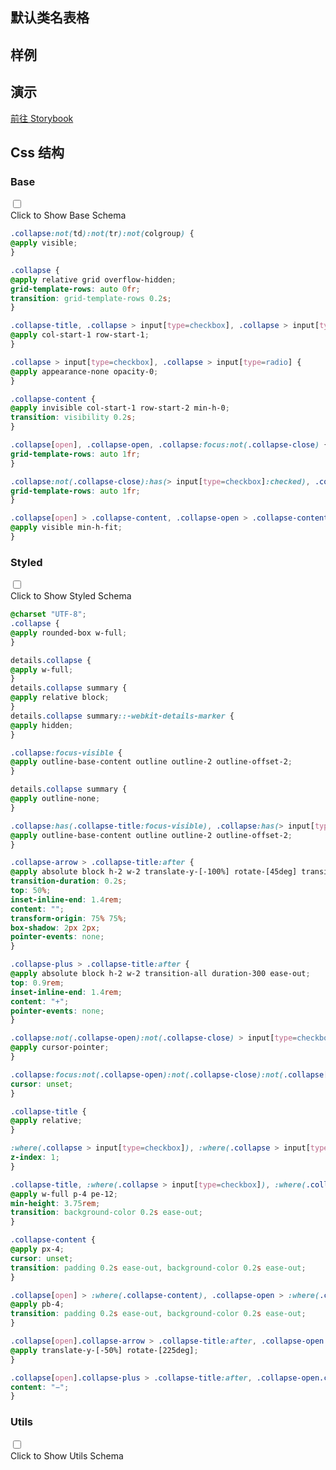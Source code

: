 
## 默认类名表格

<CssTable name="collapse" />

## 样例

<Demo></Demo>

## 演示

[前往 Storybook](https://story.ui.icebreaker.top/?path=/docs/data-display-collapse--docs)

## Css 结构


### Base

<div className="collapse">
<input type="checkbox" /> 
<div class="collapse-title px-0">
<span class="btn">Click to Show Base Schema</span>
</div>
<div class="collapse-content"> 

```css
.collapse:not(td):not(tr):not(colgroup) {
@apply visible;
}

.collapse {
@apply relative grid overflow-hidden;
grid-template-rows: auto 0fr;
transition: grid-template-rows 0.2s;
}

.collapse-title, .collapse > input[type=checkbox], .collapse > input[type=radio], .collapse-content {
@apply col-start-1 row-start-1;
}

.collapse > input[type=checkbox], .collapse > input[type=radio] {
@apply appearance-none opacity-0;
}

.collapse-content {
@apply invisible col-start-1 row-start-2 min-h-0;
transition: visibility 0.2s;
}

.collapse[open], .collapse-open, .collapse:focus:not(.collapse-close) {
grid-template-rows: auto 1fr;
}

.collapse:not(.collapse-close):has(> input[type=checkbox]:checked), .collapse:not(.collapse-close):has(> input[type=radio]:checked) {
grid-template-rows: auto 1fr;
}

.collapse[open] > .collapse-content, .collapse-open > .collapse-content, .collapse:focus:not(.collapse-close) > .collapse-content, .collapse:not(.collapse-close) > input[type=checkbox]:checked ~ .collapse-content, .collapse:not(.collapse-close) > input[type=radio]:checked ~ .collapse-content {
@apply visible min-h-fit;
}
```

</div>
</div>

  

### Styled

<div className="collapse">
<input type="checkbox" /> 
<div class="collapse-title px-0">
<span class="btn">Click to Show Styled Schema</span>
</div>
<div class="collapse-content"> 

```css
@charset "UTF-8";
.collapse {
@apply rounded-box w-full;
}

details.collapse {
@apply w-full;
}
details.collapse summary {
@apply relative block;
}
details.collapse summary::-webkit-details-marker {
@apply hidden;
}

.collapse:focus-visible {
@apply outline-base-content outline outline-2 outline-offset-2;
}

details.collapse summary {
@apply outline-none;
}

.collapse:has(.collapse-title:focus-visible), .collapse:has(> input[type=checkbox]:focus-visible), .collapse:has(> input[type=radio]:focus-visible) {
@apply outline-base-content outline outline-2 outline-offset-2;
}

.collapse-arrow > .collapse-title:after {
@apply absolute block h-2 w-2 translate-y-[-100%] rotate-[45deg] transition-all ease-out;
transition-duration: 0.2s;
top: 50%;
inset-inline-end: 1.4rem;
content: "";
transform-origin: 75% 75%;
box-shadow: 2px 2px;
pointer-events: none;
}

.collapse-plus > .collapse-title:after {
@apply absolute block h-2 w-2 transition-all duration-300 ease-out;
top: 0.9rem;
inset-inline-end: 1.4rem;
content: "+";
pointer-events: none;
}

.collapse:not(.collapse-open):not(.collapse-close) > input[type=checkbox], .collapse:not(.collapse-open):not(.collapse-close) > input[type=radio]:not(:checked), .collapse:not(.collapse-open):not(.collapse-close) > .collapse-title {
@apply cursor-pointer;
}

.collapse:focus:not(.collapse-open):not(.collapse-close):not(.collapse[open]) > .collapse-title {
cursor: unset;
}

.collapse-title {
@apply relative;
}

:where(.collapse > input[type=checkbox]), :where(.collapse > input[type=radio]) {
z-index: 1;
}

.collapse-title, :where(.collapse > input[type=checkbox]), :where(.collapse > input[type=radio]) {
@apply w-full p-4 pe-12;
min-height: 3.75rem;
transition: background-color 0.2s ease-out;
}

.collapse-content {
@apply px-4;
cursor: unset;
transition: padding 0.2s ease-out, background-color 0.2s ease-out;
}

.collapse[open] > :where(.collapse-content), .collapse-open > :where(.collapse-content), .collapse:focus:not(.collapse-close) > :where(.collapse-content), .collapse:not(.collapse-close) > :where(input[type=checkbox]:checked ~ .collapse-content), .collapse:not(.collapse-close) > :where(input[type=radio]:checked ~ .collapse-content) {
@apply pb-4;
transition: padding 0.2s ease-out, background-color 0.2s ease-out;
}

.collapse[open].collapse-arrow > .collapse-title:after, .collapse-open.collapse-arrow > .collapse-title:after, .collapse-arrow:focus:not(.collapse-close) > .collapse-title:after, .collapse-arrow:not(.collapse-close) > input[type=checkbox]:checked ~ .collapse-title:after, .collapse-arrow:not(.collapse-close) > input[type=radio]:checked ~ .collapse-title:after {
@apply translate-y-[-50%] rotate-[225deg];
}

.collapse[open].collapse-plus > .collapse-title:after, .collapse-open.collapse-plus > .collapse-title:after, .collapse-plus:focus:not(.collapse-close) > .collapse-title:after, .collapse-plus:not(.collapse-close) > input[type=checkbox]:checked ~ .collapse-title:after, .collapse-plus:not(.collapse-close) > input[type=radio]:checked ~ .collapse-title:after {
content: "−";
}
```

</div>
</div>

  

### Utils

<div className="collapse">
<input type="checkbox" /> 
<div class="collapse-title px-0">
<span class="btn">Click to Show Utils Schema</span>
</div>
<div class="collapse-content"> 

```css

```

</div>
</div>